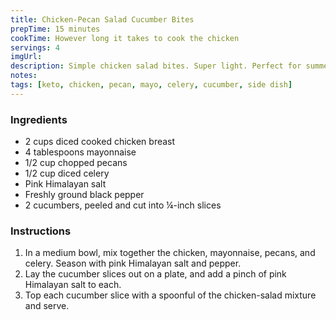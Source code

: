 ```yaml
---
title: Chicken-Pecan Salad Cucumber Bites
prepTime: 15 minutes
cookTime: However long it takes to cook the chicken
servings: 4
imgUrl:
description: Simple chicken salad bites. Super light. Perfect for summer
notes:
tags: [keto, chicken, pecan, mayo, celery, cucumber, side dish]
---
```


### Ingredients

- 2 cups diced cooked chicken breast
- 4 tablespoons mayonnaise
- 1/2 cup chopped pecans
- 1/2 cup diced celery
- Pink Himalayan salt
- Freshly ground black pepper
- 2 cucumbers, peeled and cut into ¼-inch slices

### Instructions

1. In a medium bowl, mix together the chicken, mayonnaise, pecans, and celery. Season with pink Himalayan salt and pepper.
1. Lay the cucumber slices out on a plate, and add a pinch of pink Himalayan salt to each.
1. Top each cucumber slice with a spoonful of the chicken-salad mixture and serve.
